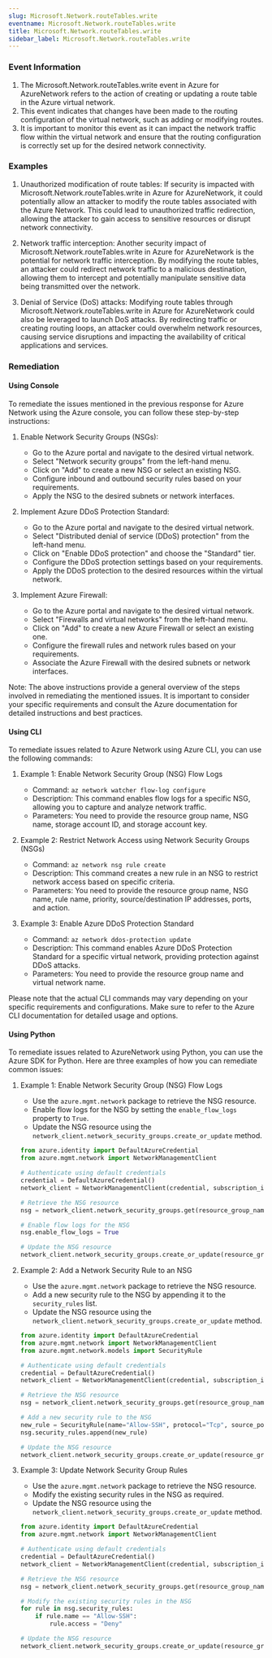 ```yaml
--- 
slug: Microsoft.Network.routeTables.write
eventname: Microsoft.Network.routeTables.write
title: Microsoft.Network.routeTables.write
sidebar_label: Microsoft.Network.routeTables.write
---
```

                       
### Event Information

1. The Microsoft.Network.routeTables.write event in Azure for AzureNetwork refers to the action of creating or updating a route table in the Azure virtual network.
2. This event indicates that changes have been made to the routing configuration of the virtual network, such as adding or modifying routes.
3. It is important to monitor this event as it can impact the network traffic flow within the virtual network and ensure that the routing configuration is correctly set up for the desired network connectivity.


### Examples

1. Unauthorized modification of route tables: If security is impacted with Microsoft.Network.routeTables.write in Azure for AzureNetwork, it could potentially allow an attacker to modify the route tables associated with the Azure Network. This could lead to unauthorized traffic redirection, allowing the attacker to gain access to sensitive resources or disrupt network connectivity.

2. Network traffic interception: Another security impact of Microsoft.Network.routeTables.write in Azure for AzureNetwork is the potential for network traffic interception. By modifying the route tables, an attacker could redirect network traffic to a malicious destination, allowing them to intercept and potentially manipulate sensitive data being transmitted over the network.

3. Denial of Service (DoS) attacks: Modifying route tables through Microsoft.Network.routeTables.write in Azure for AzureNetwork could also be leveraged to launch DoS attacks. By redirecting traffic or creating routing loops, an attacker could overwhelm network resources, causing service disruptions and impacting the availability of critical applications and services.

### Remediation

#### Using Console

To remediate the issues mentioned in the previous response for Azure Network using the Azure console, you can follow these step-by-step instructions:

1. Enable Network Security Groups (NSGs):
   - Go to the Azure portal and navigate to the desired virtual network.
   - Select "Network security groups" from the left-hand menu.
   - Click on "Add" to create a new NSG or select an existing NSG.
   - Configure inbound and outbound security rules based on your requirements.
   - Apply the NSG to the desired subnets or network interfaces.

2. Implement Azure DDoS Protection Standard:
   - Go to the Azure portal and navigate to the desired virtual network.
   - Select "Distributed denial of service (DDoS) protection" from the left-hand menu.
   - Click on "Enable DDoS protection" and choose the "Standard" tier.
   - Configure the DDoS protection settings based on your requirements.
   - Apply the DDoS protection to the desired resources within the virtual network.

3. Implement Azure Firewall:
   - Go to the Azure portal and navigate to the desired virtual network.
   - Select "Firewalls and virtual networks" from the left-hand menu.
   - Click on "Add" to create a new Azure Firewall or select an existing one.
   - Configure the firewall rules and network rules based on your requirements.
   - Associate the Azure Firewall with the desired subnets or network interfaces.

Note: The above instructions provide a general overview of the steps involved in remediating the mentioned issues. It is important to consider your specific requirements and consult the Azure documentation for detailed instructions and best practices.

#### Using CLI

To remediate issues related to Azure Network using Azure CLI, you can use the following commands:

1. Example 1: Enable Network Security Group (NSG) Flow Logs
   - Command: `az network watcher flow-log configure`
   - Description: This command enables flow logs for a specific NSG, allowing you to capture and analyze network traffic.
   - Parameters: You need to provide the resource group name, NSG name, storage account ID, and storage account key.

2. Example 2: Restrict Network Access using Network Security Groups (NSGs)
   - Command: `az network nsg rule create`
   - Description: This command creates a new rule in an NSG to restrict network access based on specific criteria.
   - Parameters: You need to provide the resource group name, NSG name, rule name, priority, source/destination IP addresses, ports, and action.

3. Example 3: Enable Azure DDoS Protection Standard
   - Command: `az network ddos-protection update`
   - Description: This command enables Azure DDoS Protection Standard for a specific virtual network, providing protection against DDoS attacks.
   - Parameters: You need to provide the resource group name and virtual network name.

Please note that the actual CLI commands may vary depending on your specific requirements and configurations. Make sure to refer to the Azure CLI documentation for detailed usage and options.

#### Using Python

To remediate issues related to AzureNetwork using Python, you can use the Azure SDK for Python. Here are three examples of how you can remediate common issues:

1. Example 1: Enable Network Security Group (NSG) Flow Logs
   - Use the `azure.mgmt.network` package to retrieve the NSG resource.
   - Enable flow logs for the NSG by setting the `enable_flow_logs` property to `True`.
   - Update the NSG resource using the `network_client.network_security_groups.create_or_update` method.

   ```python
   from azure.identity import DefaultAzureCredential
   from azure.mgmt.network import NetworkManagementClient

   # Authenticate using default credentials
   credential = DefaultAzureCredential()
   network_client = NetworkManagementClient(credential, subscription_id)

   # Retrieve the NSG resource
   nsg = network_client.network_security_groups.get(resource_group_name, nsg_name)

   # Enable flow logs for the NSG
   nsg.enable_flow_logs = True

   # Update the NSG resource
   network_client.network_security_groups.create_or_update(resource_group_name, nsg_name, nsg)
   ```

2. Example 2: Add a Network Security Rule to an NSG
   - Use the `azure.mgmt.network` package to retrieve the NSG resource.
   - Add a new security rule to the NSG by appending it to the `security_rules` list.
   - Update the NSG resource using the `network_client.network_security_groups.create_or_update` method.

   ```python
   from azure.identity import DefaultAzureCredential
   from azure.mgmt.network import NetworkManagementClient
   from azure.mgmt.network.models import SecurityRule

   # Authenticate using default credentials
   credential = DefaultAzureCredential()
   network_client = NetworkManagementClient(credential, subscription_id)

   # Retrieve the NSG resource
   nsg = network_client.network_security_groups.get(resource_group_name, nsg_name)

   # Add a new security rule to the NSG
   new_rule = SecurityRule(name="Allow-SSH", protocol="Tcp", source_port_range="*", destination_port_range="22", access="Allow", direction="Inbound")
   nsg.security_rules.append(new_rule)

   # Update the NSG resource
   network_client.network_security_groups.create_or_update(resource_group_name, nsg_name, nsg)
   ```

3. Example 3: Update Network Security Group Rules
   - Use the `azure.mgmt.network` package to retrieve the NSG resource.
   - Modify the existing security rules in the NSG as required.
   - Update the NSG resource using the `network_client.network_security_groups.create_or_update` method.

   ```python
   from azure.identity import DefaultAzureCredential
   from azure.mgmt.network import NetworkManagementClient

   # Authenticate using default credentials
   credential = DefaultAzureCredential()
   network_client = NetworkManagementClient(credential, subscription_id)

   # Retrieve the NSG resource
   nsg = network_client.network_security_groups.get(resource_group_name, nsg_name)

   # Modify the existing security rules in the NSG
   for rule in nsg.security_rules:
       if rule.name == "Allow-SSH":
           rule.access = "Deny"

   # Update the NSG resource
   network_client.network_security_groups.create_or_update(resource_group_name, nsg_name, nsg)
   ```


 